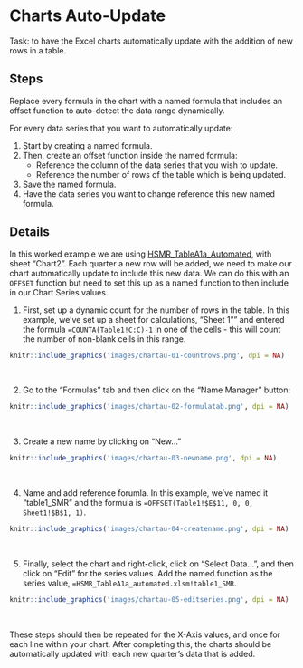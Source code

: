 # Charts Auto-Update

Task: to have the Excel charts automatically update with the addition of new rows in a table.


## Steps {-}

Replace every formula in the chart with a named formula that includes an offset function to auto-detect the data range dynamically.

For every data series that you want to automatically update:

1. Start by creating a named formula.
2. Then, create an offset function inside the named formula:
    * Reference the column of the data series that you wish to update.
    * Reference the number of rows of the table which is being updated.
3. Save the named formula.
4. Have the data series you want to change reference this new named formula.


## Details {-}

In this worked example we are using [HSMR_TableA1a_Automated](https://github.com/public-health-scotland/automating-excel/raw/master/HSMR_TableA1a_automated.xlsm), with sheet "Chart2". Each quarter a new row will be added, we need to make our chart automatically update to include this new data. We can do this with an `OFFSET` function but need to set this up as a named function to then include in our Chart Series values.

1. First, set up a dynamic count for the number of rows in the table. In this example, we've set up a sheet for calculations, "Sheet 1"" and entered the formula `=COUNTA(Table1!C:C)-1` in one of the cells - this will count the number of non-blank cells in this range.

```r
knitr::include_graphics('images/chartau-01-countrows.png', dpi = NA)
```
&nbsp;

2. Go to the "Formulas" tab and then click on the "Name Manager" button:

```r
knitr::include_graphics('images/chartau-02-formulatab.png', dpi = NA)
```
&nbsp;

3. Create a new name by clicking on "New..."

```r
knitr::include_graphics('images/chartau-03-newname.png', dpi = NA)
```
&nbsp;

4. Name and add reference forumla. In this example, we've named it "table1_SMR" and the formula is `=OFFSET(Table1!$E$11, 0, 0, Sheet1!$B$1, 1)`.

```r
knitr::include_graphics('images/chartau-04-createname.png', dpi = NA)
```
&nbsp;

5. Finally, select the chart and right-click, click on "Select Data...", and then click on "Edit" for the series values. Add the named function as the series value, `=HSMR_TableA1a_automated.xlsm!table1_SMR`.

```r
knitr::include_graphics('images/chartau-05-editseries.png', dpi = NA)
```
&nbsp;

These steps should then be repeated for the X-Axis values, and once for each line within your chart. After completing this, the charts should be automatically updated with each new quarter's data that is added.
